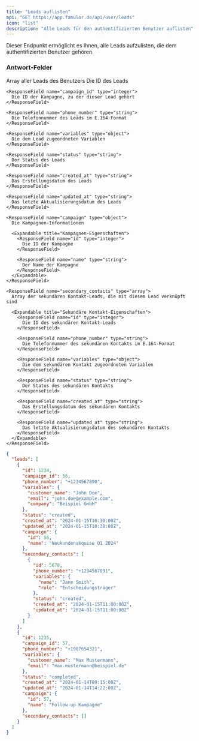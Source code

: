 ```yaml
---
title: "Leads auflisten"
api: "GET https://app.famulor.de/api/user/leads"
icon: "list"
description: "Alle Leads für den authentifizierten Benutzer auflisten"
---
```


Dieser Endpunkt ermöglicht es Ihnen, alle Leads aufzulisten, die dem authentifizierten Benutzer gehören.

### Antwort-Felder

<ResponseField name="leads" type="array">
  Array aller Leads des Benutzers

  <Expandable title="Lead-Eigenschaften">
    <ResponseField name="id" type="integer">
      Die ID des Leads
    </ResponseField>

    <ResponseField name="campaign_id" type="integer">
      Die ID der Kampagne, zu der dieser Lead gehört
    </ResponseField>

    <ResponseField name="phone_number" type="string">
      Die Telefonnummer des Leads im E.164-Format
    </ResponseField>

    <ResponseField name="variables" type="object">
      Die dem Lead zugeordneten Variablen
    </ResponseField>

    <ResponseField name="status" type="string">
      Der Status des Leads
    </ResponseField>

    <ResponseField name="created_at" type="string">
      Das Erstellungsdatum des Leads
    </ResponseField>

    <ResponseField name="updated_at" type="string">
      Das letzte Aktualisierungsdatum des Leads
    </ResponseField>

    <ResponseField name="campaign" type="object">
      Die Kampagnen-Informationen

      <Expandable title="Kampagnen-Eigenschaften">
        <ResponseField name="id" type="integer">
          Die ID der Kampagne
        </ResponseField>

        <ResponseField name="name" type="string">
          Der Name der Kampagne
        </ResponseField>
      </Expandable>
    </ResponseField>

    <ResponseField name="secondary_contacts" type="array">
      Array der sekundären Kontakt-Leads, die mit diesem Lead verknüpft sind

      <Expandable title="Sekundäre Kontakt-Eigenschaften">
        <ResponseField name="id" type="integer">
          Die ID des sekundären Kontakt-Leads
        </ResponseField>

        <ResponseField name="phone_number" type="string">
          Die Telefonnummer des sekundären Kontakts im E.164-Format
        </ResponseField>

        <ResponseField name="variables" type="object">
          Die dem sekundären Kontakt zugeordneten Variablen
        </ResponseField>

        <ResponseField name="status" type="string">
          Der Status des sekundären Kontakts
        </ResponseField>

        <ResponseField name="created_at" type="string">
          Das Erstellungsdatum des sekundären Kontakts
        </ResponseField>

        <ResponseField name="updated_at" type="string">
          Das letzte Aktualisierungsdatum des sekundären Kontakts
        </ResponseField>
      </Expandable>
    </ResponseField>
  </Expandable>
</ResponseField>

<ResponseExample>

```json 200 Response
{
  "leads": [
    {
      "id": 1234,
      "campaign_id": 56,
      "phone_number": "+1234567890",
      "variables": {
        "customer_name": "John Doe",
        "email": "john.doe@example.com",
        "company": "Beispiel GmbH"
      },
      "status": "created",
      "created_at": "2024-01-15T10:30:00Z",
      "updated_at": "2024-01-15T10:30:00Z",
      "campaign": {
        "id": 56,
        "name": "Neukundenakquise Q1 2024"
      },
      "secondary_contacts": [
        {
          "id": 5678,
          "phone_number": "+1234567891",
          "variables": {
            "name": "Jane Smith",
            "role": "Entscheidungsträger"
          },
          "status": "created",
          "created_at": "2024-01-15T11:00:00Z",
          "updated_at": "2024-01-15T11:00:00Z"
        }
      ]
    },
    {
      "id": 1235,
      "campaign_id": 57,
      "phone_number": "+1987654321",
      "variables": {
        "customer_name": "Max Mustermann",
        "email": "max.mustermann@beispiel.de"
      },
      "status": "completed",
      "created_at": "2024-01-14T09:15:00Z",
      "updated_at": "2024-01-14T14:22:00Z",
      "campaign": {
        "id": 57,
        "name": "Follow-up Kampagne"
      },
      "secondary_contacts": []
    }
  ]
}
```

</ResponseExample>
